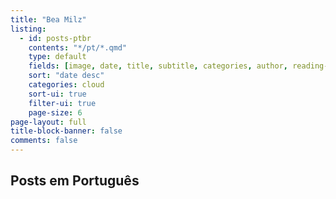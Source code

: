 ```yaml
---
title: "Bea Milz"
listing:
  - id: posts-ptbr
    contents: "*/pt/*.qmd"
    type: default
    fields: [image, date, title, subtitle, categories, author, reading-time]  
    sort: "date desc"
    categories: cloud
    sort-ui: true
    filter-ui: true
    page-size: 6
page-layout: full
title-block-banner: false
comments: false
---
```


## Posts em Português

::: {#posts-ptbr}
:::
